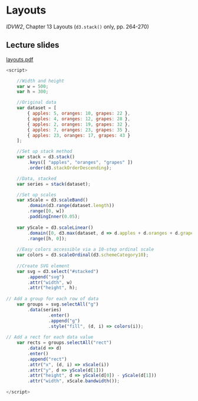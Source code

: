 # Layouts <i class="fa fa-bar-chart"></i>

<script src="https://d3js.org/d3.v6.js"></script>

*IDVW2*, Chapter 13 Layouts (`d3.stack()` only, pp. 264-270)

## Lecture slides <i class="fa fa-television"></i>

[layouts.pdf](pdfs/layouts.pdf){target="_blank"}

<div id="stacked"></div>

<script>

	//Width and height
	var w = 500;
	var h = 300;

	//Original data
	var dataset = [
		{ apples: 5, oranges: 10, grapes: 22 },
		{ apples: 4, oranges: 12, grapes: 28 },
		{ apples: 2, oranges: 19, grapes: 32 },
		{ apples: 7, oranges: 23, grapes: 35 },
		{ apples: 23, oranges: 17, grapes: 43 }
	];

	//Set up stack method
	var stack = d3.stack()
		.keys([ "apples", "oranges", "grapes" ])
		.order(d3.stackOrderDescending);  

	//Data, stacked
	var series = stack(dataset);

	//Set up scales
	var xScale = d3.scaleBand()
		.domain(d3.range(dataset.length))
		.range([0, w])
		.paddingInner(0.05);
		
	var yScale = d3.scaleLinear()
		.domain([0,	d3.max(dataset, d => d.apples + d.oranges + d.grapes)])
		.range([h, 0]); 
				
	//Easy colors accessible via a 10-step ordinal scale
	var colors = d3.scaleOrdinal(d3.schemeCategory10);
		
	//Create SVG element
	var svg = d3.select("#stacked")
		.append("svg")
		.attr("width", w)
		.attr("height", h);
	
// Add a group for each row of data
	var groups = svg.selectAll("g")
		.data(series)
				.enter()
				.append("g")
				.style("fill", (d, i) => colors(i));
	
// Add a rect for each data value
	var rects = groups.selectAll("rect")
		.data(d => d)
		.enter()
		.append("rect")
		.attr("x", (d, i) => xScale(i))
		.attr("y", d => yScale(d[1]))
		.attr("height", d => yScale(d[0]) - yScale(d[1]))
		.attr("width", xScale.bandwidth());
						
</script>

``` js
<script>

	//Width and height
	var w = 500;
	var h = 300;

	//Original data
	var dataset = [
		{ apples: 5, oranges: 10, grapes: 22 },
		{ apples: 4, oranges: 12, grapes: 28 },
		{ apples: 2, oranges: 19, grapes: 32 },
		{ apples: 7, oranges: 23, grapes: 35 },
		{ apples: 23, oranges: 17, grapes: 43 }
	];

	//Set up stack method
	var stack = d3.stack()
		.keys([ "apples", "oranges", "grapes" ])
		.order(d3.stackOrderDescending);  

	//Data, stacked
	var series = stack(dataset);

	//Set up scales
	var xScale = d3.scaleBand()
		.domain(d3.range(dataset.length))
		.range([0, w])
		.paddingInner(0.05);
		
	var yScale = d3.scaleLinear()
		.domain([0,	d3.max(dataset, d => d.apples + d.oranges + d.grapes)])
		.range([h, 0]); 
				
	//Easy colors accessible via a 10-step ordinal scale
	var colors = d3.scaleOrdinal(d3.schemeCategory10);
		
	//Create SVG element
	var svg = d3.select("#stacked")
		.append("svg")
		.attr("width", w)
		.attr("height", h);
	
// Add a group for each row of data
	var groups = svg.selectAll("g")
		.data(series)
				.enter()
				.append("g")
				.style("fill", (d, i) => colors(i));
	
// Add a rect for each data value
	var rects = groups.selectAll("rect")
		.data(d => d)
		.enter()
		.append("rect")
		.attr("x", (d, i) => xScale(i))
		.attr("y", d => yScale(d[1]))
		.attr("height", d => yScale(d[0]) - yScale(d[1]))
		.attr("width", xScale.bandwidth());
						
</script>
```
